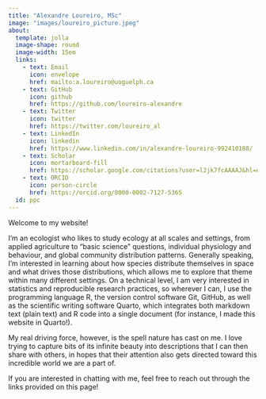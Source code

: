 ```yaml
---
title: "Alexandre Loureiro, MSc"
image: "images/loureiro_picture.jpeg"
about:
  template: jolla
  image-shape: round
  image-width: 15em
  links: 
    - text: Email
      icon: envelope
      href: mailto:a.loureiro@uoguelph.ca
    - text: GitHub
      icon: github
      href: https://github.com/loureiro-alexandre
    - text: Twitter
      icon: twitter
      href: https://twitter.com/loureiro_al
    - text: LinkedIn
      icon: linkedin
      href: https://www.linkedin.com/in/alexandre-loureiro-992410188/
    - text: Scholar
      icon: mortarboard-fill
      href: https://scholar.google.com/citations?user=l2jk7fcAAAAJ&hl=en
    - text: ORCID
      icon: person-circle
      href: https://orcid.org/0000-0002-7127-5365
  id: ppc
---
```


:::{#ppc}
Welcome to my website! 

I'm an ecologist who likes to study ecology at all scales and settings, from applied agriculture to "basic science" questions, individual physiology and behaviour, and global community distribution patterns. Generally speaking, I'm interested in learning about how species distribute themselves in space and what drives those distributions, which allows me to explore that theme within many different settings. On a technical level, I am very interested in statistics and reproducible research practices, so wherever I can, I use the programming language R, the version control software Git, GitHub, as well as the scientific writing software Quarto, which integrates both markdown text (plain text) and R code into a single document (for instance, I made this website in Quarto!).

My real driving force, however, is the spell nature has cast on me. I love trying to capture bits of its infinite beauty into descriptions that I can then share with others, in hopes that their attention also gets directed toward this incredible world we are a part of.

If you are interested in chatting with me, feel free to reach out through the links provided on this page!
:::